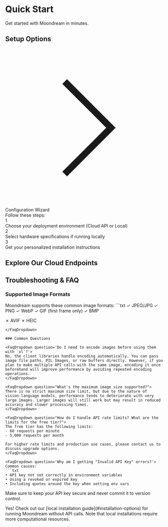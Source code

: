 
# Quick Start

Get started with Moondream in minutes.

## Setup Options

<div className="relative mt-8">
  <div className="bg-gradient-to-b from-blue-50/50 to-transparent p-10 rounded-2xl mb-8">
    <div className="flex items-start gap-8">
      <div className="hidden md:flex flex-shrink-0 w-16 h-16 rounded-full bg-blue-100/70 items-center justify-center">
        <svg className="w-8 h-8 text-blue-500" fill="none" viewBox="0 0 24 24" stroke="currentColor">
          <path strokeLinecap="round" strokeLinejoin="round" strokeWidth={2} d="M9 5l7 7-7 7" />
        </svg>
      </div>
      <div className="flex-1">
        <div className="text-2xl font-semibold mb-6">Configuration Wizard</div>
        <div className="text-gray-600">
          Follow these steps:
          <div className="mt-6 space-y-6">
            <div className="flex items-center gap-4">
              <div className="flex-shrink-0 w-8 h-8 rounded-full bg-blue-100 text-blue-500 font-medium flex items-center justify-center">
                1
              </div>
              <div>Choose your deployment environment (Cloud API or Local)</div>
            </div>
            <div className="flex items-center gap-4">
              <div className="flex-shrink-0 w-8 h-8 rounded-full bg-blue-100 text-blue-500 font-medium flex items-center justify-center">
                2
              </div>
              <div>Select hardware specifications if running locally</div>
            </div>
            <div className="flex items-center gap-4">
              <div className="flex-shrink-0 w-8 h-8 rounded-full bg-blue-100 text-blue-500 font-medium flex items-center justify-center">
                3
              </div>
              <div>Get your personalized installation instructions</div>
            </div>
          </div>
        </div>
      </div>
    </div>
  </div>

  <ConfigSelector />
</div>

## Explore Our Cloud Endpoints

<div className="grid grid-cols-1 md:grid-cols-2 gap-6 mt-8">
  <EndpointCard
    icon="💬"
    title="/query"
    description="Ask natural language questions about images and receive detailed answers"
    href="/cloud/query"
  />

  <EndpointCard
    icon="📝"
    title="/caption"
    description="Generate accurate and natural image captions"
    href="/cloud/caption"
  />

  <EndpointCard
    icon="🔍"
    title="/detect"
    description="Detect and locate objects in images"
    href="/cloud/detect"
  />

  <EndpointCard
    icon="📍"
    title="/point"
    description="Get precise coordinate locations for objects in images"
    href="/cloud/point"
  />
</div>

## Troubleshooting & FAQ

### Supported Image Formats

<FaqDropdown question='What image formats does Moondream support?'>
  Moondream supports these common image formats:
  ```txt
  ✓ JPEG/JPG
  ✓ PNG 
  ✓ WebP
  ✓ GIF (first frame only)
  ✓ BMP
  
  ✗ AVIF 
  ✗ HEIC
  ```
</FaqDropdown>

### Common Questions

<FaqDropdown question='Do I need to encode images before using them with `vl`?'>
  No, the client libraries handle encoding automatically. You can pass image file paths, PIL Images, or raw buffers directly. However, if you plan to make multiple API calls with the same image, encoding it once beforehand will improve performance by avoiding repeated encoding operations.
</FaqDropdown>

<FaqDropdown question="What's the maximum image size supported?">
  There is no strict maximum size limit, but due to the nature of vision-language models, performance tends to deteriorate with very large images. Larger images will still work but may result in reduced accuracy and slower processing times.
</FaqDropdown>

<FaqDropdown question="How do I handle API rate limits? What are the limits for the free tier?">
  The free tier has the following limits:
  - 60 requests per minute
  - 5,000 requests per month

  For higher rate limits and production use cases, please contact us to discuss upgrade options.
</FaqDropdown>

<FaqDropdown question='Why am I getting "Invalid API Key" errors?'>
  Common causes:
  ```txt
  • API key not set correctly in environment variables
  • Using a revoked or expired key
  • Including quotes around the key when setting env vars
  ```
  Make sure to keep your API key secure and never commit it to version control.
</FaqDropdown>

<FaqDropdown question='Can I use Moondream offline?'>
  Yes! Check out our [local installation guide](#installation-options) for running Moondream without API calls. Note that local installations require more computational resources.
</FaqDropdown>
